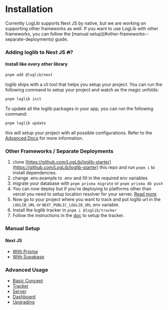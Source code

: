 
# Installation

<Callout>
  Currently LogLib supports Next JS by native, but we are working on supporting
  other frameworks as well. If you want to use LogLib with other frameworks, you
  can follow the [manual setup](#other-frameworks--separate-deployments) guide.
</Callout>

### Adding loglib to Next JS 🔥?

#### Install like every other library

```bash
pnpm add @loglib/next
```

loglib ships with a cli tool that helps you setup your project. You can run the following command to setup your project and watch as the magic unfolds:

```bash
pnpm loglib init
```

To update all the loglib packages in your app, you can run the following command:

```bash
pnpm loglib update
```

this will setup your project with all possible configurations. Refer to the [Advanced Docs](/advanced) for more information.

### Other Frameworks / Separate Deployments

1. clone [https://github.com/LogLib/loglib-starter](https://github.com/LogLib/loglib-starter) this repo and run `pnpm i` to install dependencies.
2. change .env.example to .env and fill in the required env variables
3. migrate your database with `pnpm prisma migrate` or `pnpm prisma db push`
4. You can now deploy but if you're deploying to platforms other than vercel you need to setup location resolver for your server. [Read more](https://github.com/loglib/loglib/#resolving-user-location-from-ip)
5. Now go to your project where you want to track and put loglib url in the `LOGLIB_URL` or `NEXT_PUBLIC_LOGLIB_URL` env variable.
6. Install the loglib tracker in `pnpm i @loglib/tracker`
7. Follow the instructions in the [doc](https://github.com/LogLib/loglib#loglib-tracker) to setup the tracker.

### Manual Setup

#### Next JS

- [With Prisma](/get-started/next-with-prisma)
- [With Supabase](/get-started/next-with-supabase)

### Advanced Usage

- [Basic Concept](/advanced/basic-concept)
- [Tracker](/advanced/loglib-tracker)
- [Server](/advanced/loglib-server)
- [Dashboard](/advanced/loglib-dashboard)
- [Upgrading](/advanced/upgrading)
